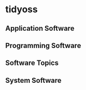 # tidyoss 

## Application Software

## Programming Software 

## Software Topics 

## System Software 
